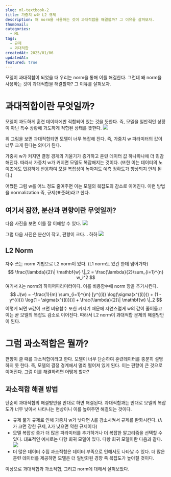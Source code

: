 ```yaml
---
slug: ml-textbook-2
title: 가중치 w와 L2 규제
description: 왜 norm을 사용하는 것이 과대적합을 해결할까? 그 이유를 살펴보자.
thumbnail: 
categories:
  - ML
tags:
  - 규제
  - 과대적합
createdAt: 2025/01/06
updatedAt: 
featured: true
---
```

모델이 과대적합이 되었을 때 우리는 norm을 통해 이를 해결한다. 
그런데 왜 norm을 사용하는 것이 과대적합을 해결할까? 그 이유를 살펴보자.
# 과대적합이란 무엇일까?
모델이 과도하게 훈련 데이터에만 적합되어 있는 것을 뜻한다. 즉, 모델을 일반적인 상황이 아닌 특수 상황에 과도하게 적합된 상태를 뜻한다.
![](https://i.imgur.com/WwKS7aV.png)


위 그림을 보면 과대적합되면 모델이 너무 복잡해 진다. 즉, 가중치 w 파라미터의 값이 너무 크게 된다는 의미가 된다.

  가중치 w가 커지면 결정 경게의 기울기가 증가하고 훈련 데이터 값 하나하나에 더 민감해진다. 따라서 가중치 w가 커지면 모델도 복잡해지는 것이다.
(또한 이는 데이터의 노이즈에도 민감하게 반응하여 모델 복잡성이 높아져도 예측 정확도가 향상되지 안헤 된다.)

어쨌든 그럼 w를 어느 정도 줄여주면 이는 모델의 복잡도의 감소로 이어진다. 이런 방법을 normalization 즉, 규제(표준화)라고 한다.
## 여기서 잠깐, 분산과 편향이란 무엇일까?
다음 사진을 보면 이를 잘 이해할 수 있다.
![](https://velog.velcdn.com/images/jinsoolve/post/b8bc9aa3-c415-486f-99e0-06e75cc9998a/image.png)

그럼 다음 사진은 분산이 작고, 편향이 크다... 하하
![](https://velog.velcdn.com/images/jinsoolve/post/63829c2e-6490-4308-94ff-02058f9fb299/image.jpeg)
## L2 Norm
자주 쓰는 norm 기법으로 L2 norm이 있다. (L1 norm도 있긴 한데 넘어가자)
$$
\frac{\lambda}{2}\| \mathbf{w} \|_2 = \frac{\lambda}{2}\sum_{i=1}^{n} w_i^2
$$
여기서 $\lambda$는 norm의 하이퍼파라미터이다.
이를 비용함수에 norm 항을 추가시킨다.
$$
J(w) = -\frac{1}{m} \sum_{i=1}^{m} [y^{(i)} \log(\sigma(x^{(i)})) + (1 - y^{(i)}) \log(1 - \sigma(x^{(i)}))] + \frac{\lambda}{2}\| \mathbf{w} \|_2
$$
이렇게 되면 w값이 크면 비용함수 또한 커지기 때문에 자연스럽게 w의 값이 줄어들고 이는 곧 모델의 복잡도 감소로 이어진다.
따라서 L2 norm이 과대적합 문제의 해결방안이 된다.
# 그럼 과소적합은 뭘까?
편향이 클 때를 과소적합이라고 한다. 모델이 너무 단순하여 훈련데이터를 충분히 설명하지 못 한다.
즉, 모델의 결정 경계에서 멀리 떨어져 있게 된다. 이는 편향이 큰 것으로 이어진다.
그럼 이를 해결하려면 어떻게 할까?
## 과소적합 해결 방법
단순히 과대적합의 해결방안을 반대로 하면 해결된다. 과대적합과는 반대로 모델의 복잡도가 너무 낮아서 나타나는 현상이니 이를 높여주면 해결되는 것이다.
+ 규제 풀기
규제로 인해 가중치 w가 낮다면 $\lambda$를 감소시켜서 규제를 완화시킨다. ($\lambda$가 크면 강한 규제, $\lambda$가 낮으면 약한 규제이다)
+ 모델 복잡성 증가
더 많은 파라미터를 추가하거나 더 복잡한 알고리즘을 선택할 수 있다. 대표적인 예시로는 다항 회귀 모델이 있다.
다항 회귀 모델이란 다음과 같다.
![](https://velog.velcdn.com/images/jinsoolve/post/9f6c52b2-4b3a-418c-8226-fe75d943660f/image.png)
+ 더 많은 데이터 수집
과소적합은 데이터 부족으로 인해서도 나타날 수 있다. 더 많은 훈련 데이터를 제공하면 모델은 더 일반화된 경향 즉 복잡도가 높아질 것이다.

이상으로 과대적합과 과소적합, 그리고 norm에 대해서 살펴보았다.